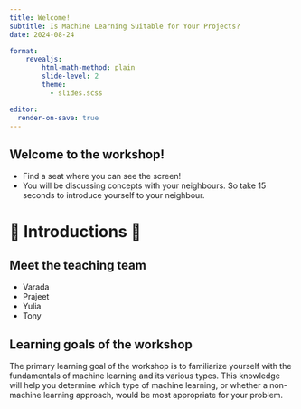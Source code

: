 ```yaml
---
title: Welcome!
subtitle: Is Machine Learning Suitable for Your Projects? 
date: 2024-08-24

format:
    revealjs:
        html-math-method: plain
        slide-level: 2
        theme:
          - slides.scss

editor:
  render-on-save: true
---
```


## Welcome to the workshop! 
* Find a seat where you can see the screen!
* You will be discussing concepts with your neighbours. So take 15 seconds to introduce yourself to your neighbour.  

```{=html}
<style>
.reveal .footer {
  font-size: 1em !important;
}
</style>
```

# 🤝 Introductions 🤝 {.middle}

## Meet the teaching team 

- Varada
- Prajeet
- Yulia 
- Tony

## Learning goals of the workshop

The primary learning goal of the workshop is to familiarize yourself with the fundamentals of machine learning and its various types. This knowledge will help you determine which type of machine learning, or whether a non-machine learning approach, would be most appropriate for your problem.

